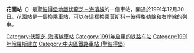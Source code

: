 {{Infobox station
| name          = 花園<br />{{lang|ru|Садовая}}
| type          = [[聖彼得堡地鐵|聖彼得堡地鐵]]車站
| style         =
| image         = Metro SPB Line5 Sadovaya Platform.jpg
| image_size    =
| image_caption = 
| address       = [[中央區_(聖彼得堡)|中央區]]花園大街6號
| borough       = [[聖彼得堡|聖彼得堡]]
| country       = [[俄羅斯|俄羅斯]]
| coordinates   = {{coord|59.926667|N|30.3185|E|display=title,inline}} 
| line          = {{STPETERSBURGMETRO-line5}}
| other         =
| structure     = 地下
| platform      = 1個[[島式月台|島式月台]]
| depth         = ≈{{convert|71|m}}
| levels        = 1層
| tracks        = 2條
| parking       =
| bicycle       =
| baggage_check =
| opened        = 1991年12月30日
| closed        = 
| rebuilt       =
| electrified   =
| ADA           =
| code          =
| owned         = [[聖彼得堡地鐵|聖彼得堡地鐵]]
| zone          =
| smartcardname =
| smartcardstatus =
| former        =
| passengers    =
| pass_year     =
| pass_percent  =
| pass_system   =
| mpassengers   =
| services      = 
| map_locator   =
}}
'''花園站'''（{{lang-rus|Садовая|Sadovaya}}）是[[聖彼得堡地鐵|聖彼得堡地鐵]][[伏龍芝－海濱線|伏龍芝－海濱線]]的一個車站，開通於1991年12月30日。花園站是一個換乘車站，可以在這裡換乘[[莫斯科－彼得格勒線|莫斯科－彼得格勒線]]和[[右岸線|右岸線]]的列車。
{{伏龍芝－海濱線}}
[[Category:伏龍芝-海濱線車站|Category:伏龍芝-海濱線車站]]
[[Category:1991年启用的铁路车站|Category:1991年启用的铁路车站]]
[[Category:1991年俄羅斯建立|Category:1991年俄羅斯建立]]
[[Category:中央區鐵路車站_(聖彼得堡)|Category:中央區鐵路車站 (聖彼得堡)]]